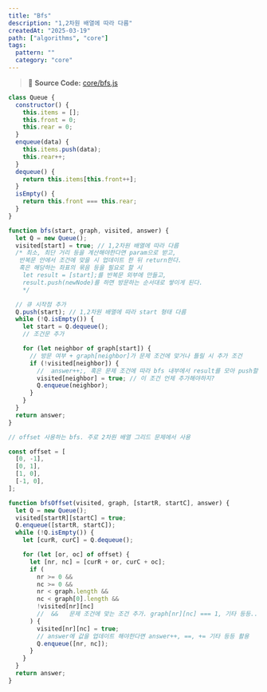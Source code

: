 ```yaml
---
title: "Bfs"
description: "1,2차원 배열에 따라 다름"
createdAt: "2025-03-19"
path: ["algorithms", "core"]
tags:
  pattern: ""
  category: "core"
---
```


> 📌 **Source Code:** [core/bfs.js](https://github.com/0teklee/pattern-recognition/tree/main/site/content/core/bfs.js)

```js
class Queue {
  constructor() {
    this.items = [];
    this.front = 0;
    this.rear = 0;
  }
  enqueue(data) {
    this.items.push(data);
    this.rear++;
  }
  dequeue() {
    return this.items[this.front++];
  }
  isEmpty() {
    return this.front === this.rear;
  }
}

function bfs(start, graph, visited, answer) {
  let Q = new Queue();
  visited[start] = true; // 1,2차원 배열에 따라 다름
  /* 최소, 최단 거리 등을 계산해야한다면 param으로 받고,
   반복문 안에서 조건에 맞을 시 업데이트 한 뒤 return한다.
   혹은 해당하는 좌표의 묶음 등을 필요로 할 시
    let result = [start];를 반복문 외부에 만들고,
    result.push(newNode)를 하면 방문하는 순서대로 쌓이게 된다.
    */

  // 큐 시작점 추가
  Q.push(start); // 1,2차원 배열에 따라 start 형태 다름
  while (!Q.isEmpty()) {
    let start = Q.dequeue();
    // 조건문 추가

    for (let neighbor of graph[start]) {
      // 방문 여부 + graph[neighbor]가 문제 조건에 맞거나 틀릴 시 추가 조건
      if (!visited[neighbor]) {
        //  answer++;, 혹은 문제 조건에 따라 bfs 내부에서 result를 모아 push할 수 도 있음.
        visited[neighbor] = true; // 이 조건 언제 추가해야하지?
        Q.enqueue(neighbor);
      }
    }
  }
  return answer;
}

// offset 사용하는 bfs. 주로 2차원 배열 그리드 문제에서 사용

const offset = [
  [0, -1],
  [0, 1],
  [1, 0],
  [-1, 0],
];

function bfsOffset(visited, graph, [startR, startC], answer) {
  let Q = new Queue();
  visited[startR][startC] = true;
  Q.enqueue([startR, startC]);
  while (!Q.isEmpty()) {
    let [curR, curC] = Q.dequeue();

    for (let [or, oc] of offset) {
      let [nr, nc] = [curR + or, curC + oc];
      if (
        nr >= 0 &&
        nc >= 0 &&
        nr < graph.length &&
        nc < graph[0].length &&
        !visited[nr][nc]
        //  &&   문제 조건에 맞는 조건 추가. graph[nr][nc] === 1, 기타 등등..
      ) {
        visited[nr][nc] = true;
        // answer에 값을 업데이트 해야한다면 answer++, ==, += 기타 등등 활용
        Q.enqueue([nr, nc]);
      }
    }
  }
  return answer;
}
```
